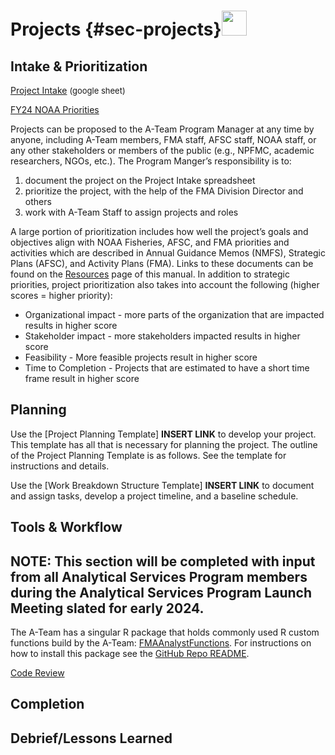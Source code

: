 # Projects {#sec-projects}![](_img/analytics_icon.png){height=40px}

## Intake & Prioritization

 [Project Intake](Link to be added) <font size="2"> (google sheet) </font>
 
 [FY24 NOAA Priorities](LINK TO BE ADDED)
 
 Projects can be proposed to the A-Team Program Manager at any time by anyone, including A-Team members, FMA staff, AFSC staff, NOAA staff, or any other stakeholders or members of the public (e.g., NPFMC, academic researchers, NGOs, etc.).  The Program Manger's responsibility is to:    
 
  1. document the project on the Project Intake spreadsheet    
  2. prioritize the project, with the help of the FMA Division Director and others    
  3. work with A-Team Staff to assign projects and roles
 
 A large portion of prioritization includes how well the project's goals and objectives align with NOAA Fisheries, AFSC, and FMA priorities and activities which are described in Annual Guidance Memos (NMFS), Strategic Plans (AFSC), and Activity Plans (FMA).  Links to these documents can be found on the [Resources](09-resources.qmd#sec-resources) page of this manual.  In addition to strategic priorities, project prioritization also takes into account the following (higher scores = higher priority):    
 
  * Organizational impact - more parts of the organization that are impacted results in higher score    
  * Stakeholder impact - more stakeholders impacted results in higher score    
  * Feasibility - More feasible projects result in higher score    
  * Time to Completion - Projects that are estimated to have a short time frame result in higher score    
  
## Planning

Use the [Project Planning Template] **INSERT LINK** to develop your project. This template has all that is necessary for planning the project.  The outline of the Project Planning Template is as follows.  See the template for instructions and details. 

Use the [Work Breakdown Structure Template] **INSERT LINK** to document and assign tasks, develop a project timeline, and a baseline schedule.

<!-- 1. Executive Summary - give an overview of the project and purpose     -->
<!-- 2. Project Justification - a brief justification for the project     -->
<!-- 3. Project Governance - how tasks are assigned, how conflict is resolved, etc.     -->
<!-- 4. Project Scope - what is in versus out of the project     -->
<!-- 5. Deliverables     -->
<!-- 6. Work Breakdown Structure - Use the Work Breakdown Structure Template to document and assign tasks, develop a project timeline, and a baseline schedule.     -->
<!-- 7. Stakeholders - who they are and how they are impacted     -->
<!-- 8. Baseline Schedule - an expected timeline to gauge progress against -->
<!-- 9. Milestone List - major milestones and expected dates     -->
<!-- 10. Change Management Plan - how and who will manage and approve changes to scope     -->
<!-- 11. Project Scope Management Plan - who manages and approves scope and final project     -->
<!-- 12. Analytical Plan - describe the analyses, statistical methods and plan for technical review of outputs and code -->
<!-- 13. Communications Management Plan - who needs to be informed and at what stages and times during the project     -->
<!-- 14. Resource Management Plan - what *non-human* resources are needed, include costs if purchases are going to be made.  Include estimates of travel & publication costs.     -->
<!-- 15. Human Resources Management Plan - staffing needs, including skills sets and training.     -->
<!-- 16. Human Resource Requirement Calendar - provide estimates of the time needed for each team member.     -->
<!-- 17. Schedule Management Plan - explain how changes to the schedule will be managed and accomodated to meet project goals     -->
<!-- 18. Quality Management Plan - explain how quality control measures will ensure the final quality of the deliverables     -->
<!-- 19. Risk Management Plan - how will risks be identified, analyzed and mitigated against.  Use a Risk Log to catalog risks.     -->
<!-- 20. Quality Baseline - define success for the project -->



## Tools & Workflow

## NOTE: This section will be completed with input from all Analytical Services Program members during the Analytical Services Program Launch Meeting slated for early 2024.

The A-Team has a singular R package that holds commonly used R custom functions build by the A-Team: [FMAAnalystFunctions](https://github.com/Alaska-Fisheries-Monitoring-Analytics/FMAAnalystFunctions).  For instructions on how to install this package see the [GitHub Repo README](https://github.com/Alaska-Fisheries-Monitoring-Analytics/FMAAnalystFunctions#fma-analyst-functions).

[Code Review](071-collaborate.qmd)

## Completion

## Debrief/Lessons Learned

<!-- ## Tools -->

<!-- * Keep only 1 working instance     -->
<!-- * Use Github or other version control     -->
<!-- * Document Q&A, e.g., by using Github Issues     -->
<!--   * alternatively use Google Docs to track project history     -->
<!--   * create a minimal reproducible example, aka [repex](https://stackoverflow.com/help/minimal-reproducible-example)     -->

<!-- ### Software -->
<!--  [Building R Packages](https://r-pkgs.org/) -->



<!-- ## Project Management {#sec-project-mgmt} -->

<!-- 1. Benefits Analysis -->
<!--     a. Tangible     -->
<!--         i. estimate     -->
<!--     b. Intangible -->
<!-- 2. Charter - What - gives approval for planning     -->
<!--     a. Need    -->
<!--     b. Objectives    -->
<!--     c. Requirements    -->
<!--     d. Scope    -->
<!--     e. Schedule, milestones, budget    -->
<!--     f. key stakeholders    -->
<!--     g. risks    -->
<!--     h. deliverables    -->
<!--     i. success criteria -->
<!-- 3. Stakeholder     -->
<!--     a. stakeholder register     -->
<!--     b. stakeholder issue log -->
<!-- 4. Benefits Analysis     -->
<!-- 5. Plan - Why?     -->
<!--     a. May undergo many iterations     -->
<!--     b. Formal documentation of plans for:     -->
<!--         i. stakeholder communication and management     -->
<!--         ii. quality management     -->
<!--         iii. scope     -->
<!--         iv. schedule     -->
<!--         v. risk     -->
<!-- 6. Kick-Off Meeting     -->
<!--     a. Announce start of project     -->
<!--     b. Communicate vision     -->
<!--     c. Introduce key details - milestones, risks, communication plan, meeting schedule, policies     -->

<!-- ### Planning -->
<!-- #### Scope - HOW -->
<!-- Developing a detailed description of the project - how will we work? Scope needs to be managed carefully to prevent mission creep. -->

<!-- * How is the scope defined?     -->
<!-- * How is scope validated and controlled?     -->
<!-- * How is scope managed throughout the project?     -->
<!-- * How are requirements planned, tracked, and reported?     -->
<!-- * How are changes in scope and requirements managed?     -->
<!-- * How are priorities defined?     -->
<!-- * How are metrics defined?     -->

 

